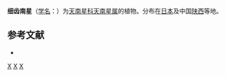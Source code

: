 {{Speciesbox 
| genus = Arisaema
| species = serratum
| authority = (Thunb.) Schott
| image = Arisaema serratum 4.jpg
| subdivision_ranks =[[变种|变种]]
| subdivision =
* 细齿南星 ''A. s.'' var. ''serratum''
* [[绿苞细齿南星|绿苞细齿南星]] ''A. s.'' var. ''viridescens''
}}

'''细齿南星'''（[[学名|学名]]：{{lang|la|''Arisaema serratum''}}）为[[天南星科|天南星科]][[天南星属|天南星属]]的植物。分布在[[日本|日本]]及中国[[陕西|陕西]]等地。

== 参考文献 ==
<div class="references-small">
* {{cite web| url =http://www.bioinfo.cn/db05/KmzwSpecies.php?action=view&id=25170| title =细齿南星| work =《中国高等植物数据库全库》| publisher =中国科学院微生物研究所| author =昆明植物研究所| accessdate =2009-02-25| deadurl =yes| archiveurl =https://web.archive.org/web/20160305094222/http://www.bioinfo.cn/db05/KmzwSpecies.php?action=view&id=25170| archivedate =2016-03-05}}
</div>
{{Commons category|Arisaema serratum}}
{{Taxonbar|from=Q163174}}

{{DEFAULTSORT:Arisaema serratum}}
[[Category:天南星属|X]]
[[Category:日本植物|X]]
[[Category:陕西植物|X]]